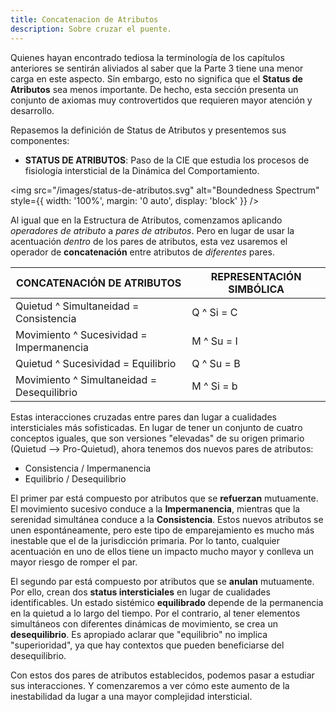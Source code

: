 ```yaml
---
title: Concatenacion de Atributos
description: Sobre cruzar el puente.
---
```


Quienes hayan encontrado tediosa la terminología de los capítulos anteriores se sentirán aliviados al saber que la Parte 3 tiene una menor carga en este aspecto. Sin embargo, esto no significa que el **Status de Atributos** sea menos importante. De hecho, esta sección presenta un conjunto de axiomas muy controvertidos que requieren mayor atención y desarrollo.

Repasemos la definición de Status de Atributos y presentemos sus componentes:

- **STATUS DE ATRIBUTOS**: Paso de la CIE que estudia los procesos de fisiología intersticial de la Dinámica del Comportamiento.

<img 
  src="/images/status-de-atributos.svg" 
  alt="Boundedness Spectrum" 
  style={{ width: '100%', margin: '0 auto', display: 'block' }} 
/>

Al igual que en la Estructura de Atributos, comenzamos aplicando *operadores de atributo* a *pares de atributos*. Pero en lugar de usar la acentuación *dentro* de los pares de atributos, esta vez usaremos el operador de **concatenación** entre atributos de *diferentes* pares.

| **CONCATENACIÓN DE ATRIBUTOS** | **REPRESENTACIÓN SIMBÓLICA** |
| --- | --- |
| Quietud ^ Simultaneidad = Consistencia | Q ^ Si = C |
| Movimiento ^ Sucesividad = Impermanencia | M ^ Su = I |
| Quietud ^ Sucesividad = Equilibrio | Q ^ Su = B |
| Movimiento ^ Simultaneidad = Desequilibrio | M ^ Si = b |

Estas interacciones cruzadas entre pares dan lugar a cualidades intersticiales más sofisticadas. En lugar de tener un conjunto de cuatro conceptos iguales, que son versiones "elevadas" de su origen primario (Quietud --> Pro-Quietud), ahora tenemos dos nuevos pares de atributos:

- Consistencia / Impermanencia
- Equilibrio / Desequilibrio

El primer par está compuesto por atributos que se **refuerzan** mutuamente. El movimiento sucesivo conduce a la **Impermanencia**, mientras que la serenidad simultánea conduce a la **Consistencia**. Estos nuevos atributos se unen espontáneamente, pero este tipo de emparejamiento es mucho más inestable que el de la jurisdicción primaria. Por lo tanto, cualquier acentuación en uno de ellos tiene un impacto mucho mayor y conlleva un mayor riesgo de romper el par.

El segundo par está compuesto por atributos que se **anulan** mutuamente. Por ello, crean dos **status intersticiales** en lugar de cualidades identificables. Un estado sistémico **equilibrado** depende de la permanencia en la quietud a lo largo del tiempo. Por el contrario, al tener elementos simultáneos con diferentes dinámicas de movimiento, se crea un **desequilibrio**. Es apropiado aclarar que "equilibrio" no implica "superioridad", ya que hay contextos que pueden beneficiarse del desequilibrio.

Con estos dos pares de atributos establecidos, podemos pasar a estudiar sus interacciones. Y comenzaremos a ver cómo este aumento de la inestabilidad da lugar a una mayor complejidad intersticial.